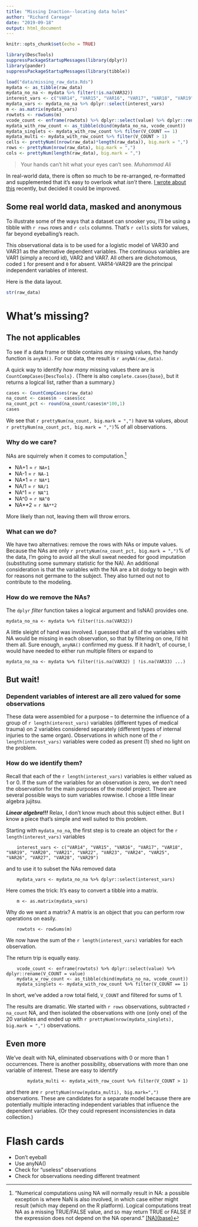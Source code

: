 ```yaml
---
title: "Missing Inaction--locating data holes"
author: "Richard Careaga"
date: "2019-09-18"
output: html_document
---
```


```r
knitr::opts_chunk$set(echo = TRUE)
```

```r
library(DescTools)
suppressPackageStartupMessages(library(dplyr))
library(pander)
suppressPackageStartupMessages(library(tibble))

load("data/missing_raw_data.Rds")
mydata <- as_tibble(raw_data)
mydata_no_na <- mydata %>% filter(!is.na(VAR32))
interest_vars <- c("VAR14", "VAR15", "VAR16", "VAR17", "VAR18", "VAR19", "VAR20", "VAR21", "VAR22", "VAR23", "VAR24", "VAR25", "VAR26", "VAR27", "VAR28", "VAR29")
mydata_vars <- mydata_no_na %>% dplyr::select(interest_vars)
m <- as.matrix(mydata_vars)
rowtots <- rowSums(m)
vcode_count <- enframe(rowtots) %>% dplyr::select(value) %>% dplyr::rename(V_COUNT = value)
mydata_with_row_count <- as_tibble(cbind(mydata_no_na, vcode_count))
mydata_singlets <- mydata_with_row_count %>% filter(V_COUNT == 1)
mydata_multi <- mydata_with_row_count %>% filter(V_COUNT > 1)
cells <- prettyNum((nrow(raw_data)*length(raw_data)), big.mark = ",")
rows <- prettyNum(nrow(raw_data), big.mark = ",")
cols <- prettyNum(length(raw_data), big.mark = ",")
```

> Your hands can't hit what your eyes can't see.  *Muhammad Ali*

In real-world data, there is often so much to be re-arranged, re-formatted and supplemented that it's easy to overlook what *isn't* there. [I wrote about this](https://technocrat.rbind.io/2019/08/24/hidden-missing-data/) recently, but decided it could be improved.

## Some real world data, masked and anonymous

To illustrate some of the ways that a dataset can snooker you, I'll be using a tibble with `r rows` rows and `r cols` columns. That's `r cells` slots for values, far beyond eyeballing's reach. 

This observational data is to be used for a logistic model of VAR30 and VAR31 as the alternative dependent variables. The continuous variables are VAR1 (simply a record id), VAR2 and VAR7. All others are dichotomous, coded `1` for present and `0` for absent. VAR14-VAR29 are the principal independent variables of interest.

Here is the data layout.

```r
str(raw_data)
```

# What's missing?

## The not applicables

To see if a data frame or tibble contains *any* missing values, the handy function is `anyNA()`. For our data, the result is `r anyNA(raw_data)`.

A quick way to identify *how many* missing values there are is `CountCompCases{DescTools}.` (There is also `complete.cases{base}`, but it returns a logical list, rather than a summary.)

```r
cases <- CountCompCases(raw_data)
na_count <- cases$n - cases$cc 
na_count_pct <- round(na_count/cases$n*100,1)
cases
```

We see that `r prettyNum(na_count, big.mark = ",")` have `NA` values, about `r prettyNum(na_count_pct, big.mark = ",")`% of all observations.

### Why do we care?

NAs are squirrely when it comes to computation.^["Numerical computations using NA will normally result in NA: a possible exception is where NaN is also involved, in which case either might result (which may depend on the R platform). Logical computations treat NA as a missing TRUE/FALSE value, and so may return TRUE or FALSE if the expression does not depend on the NA operand." [[NA]{base}](https://stat.ethz.ch/R-manual/R-devel/library/base/html/NA.html)]

* NA+1 = `r NA+1`
* NA-1 = `r NA-1`
* NA\*1 = `r NA*1`
* NA/1 = `r NA/1`
* NA^1 = `r NA^1`
* NA^0 = `r NA^0`
* NA**2 = `r NA**2`

More likely than not, leaving them will throw errors.

### What can we do?

We have two alternatives: remove the rows with NAs or impute values. Because the NAs are only `r prettyNum(na_count_pct, big.mark = ",")`% of the data, I'm going to avoid all the skull sweat needed for good imputation (substituting some summary statistic for the NA). An additional consideration is that the variables with the NA are a bit dodgy to begin with for reasons not germane to the subject. They also turned out not to contribute to the modeling.

### How do we remove the NAs?

The `dplyr` *filter* function takes a logical argument and !isNA() provides one.

    mydata_no_na <- mydata %>% filter(!is.na(VAR32))

A little sleight of hand was involved. I guessed that all of the variables with NA would be missing in each observation, so that by filtering on one, I'd hit them all. Sure enough, `anyNA()` confirmed my guess. If it hadn't, of course, I would have needed to either run multiple filters or expand to 

    mydata_no_na <- mydata %>% filter(!is.na(VAR32) | !is.na(VAR33) ...)

## But wait!

### Dependent variables of interest are all zero valued for some observations

These data were assembled for a purpose -- to determine the influence of a group of `r length(interest_vars)` variables (different types of medical trauma) on 2 variables considered separately (different types of internal injuries to the same organ). Observations in which none of the `r length(interest_vars)` variables were coded as present (1) shed no light on the problem.

### How do we identify them?

Recall that each of the `r length(interest_vars)` variables is either valued as 1 or 0. If the sum of the variables for an observation is zero, we don't need the observation for the main purposes of the model project. There are several possible ways to sum variables rowwise. I chose a little linear algebra jujitsu.

***Linear algebra!!!*** Relax, I don't know much about this subject either. But I know a piece that's simple and well suited to this problem.

Starting with `mydata_no_na`, the first step is to create an object for the `r length(interest_vars)` variables

        interest_vars <- c("VAR14", "VAR15", "VAR16", "VAR17", "VAR18", "VAR19", "VAR20", "VAR21", "VAR22", "VAR23", "VAR24", "VAR25", "VAR26", "VAR27", "VAR28", "VAR29")

and to use it to subset the NAs removed data

        mydata_vars <- mydata_no_na %>% dplyr::select(interest_vars)

Here comes the trick: It's easy to convert a tibble into a matrix.

        m <- as.matrix(mydata_vars)

Why do we want a matrix? A matrix is an object that you can perform row  operations on easily.

        rowtots <- rowSums(m)

We now have the sum of the `r length(interest_vars)` variables for each observation.

The return trip is equally easy.

        vcode_count <- enframe(rowtots) %>% dplyr::select(value) %>% dplyr::rename(V_COUNT = value)
        mydata_w_row_count <- as_tibble(cbind(mydata_no_na, vcode_count))
        mydata_singlets <- mydata_with_row_count %>% filter(V_COUNT == 1)

In short, we've added a row total field, `V_COUNT` and filtered for sums of 1.

The results are dramatic. We started with `r rows` observations, subtracted `r na_count` NA, and then isolated the observations with one (only one) of the 20 variables and ended up with `r prettyNum(nrow(mydata_singlets), big.mark = ",")` observations.

## Even more

We've dealt with NA, eliminated observations with 0 or more than 1 occurrences. There is another possibility, observations with more than one variable of interest. These are easy to identify

            mydata_multi <- mydata_with_row_count %>% filter(V_COUNT > 1)

and there are `r prettyNum(nrow(mydata_multi), big.mark=",")` observations. These are candidates for a separate model because there are potentially multiple interacting independent variables that influence the dependent variables. (Or they could represent inconsistencies in data collection.)

# Flash cards

* Don't eyeball
* Use anyNA()
* Check for "useless" observations
* Check for observations needing different treatment

